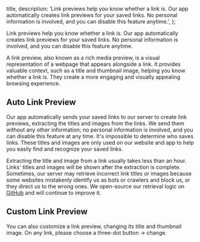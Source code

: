 
  title,
  description: 'Link previews help you know whether a link is. Our app automatically creates link previews for your saved links. No personal information is involved, and you can disable this feature anytime.',
};

Link previews help you know whether a link is. Our app automatically creates link previews for your saved links. No personal information is involved, and you can disable this feature anytime.

A link preview, also known as a rich media preview, is a visual representation of a webpage that appears alongside a link. It provides valuable context, such as a title and thumbnail image, helping you know whether a link is. They create a more engaging and visually appealing browsing experience.

## Auto Link Preview

Our app automatically sends your saved links to our server to create link previews, extracting the titles and images from the links. We send them without any other information; no personal information is involved, and you can disable this feature at any time. It's impossible to determine who saves links. These titles and images are only used on our website and app to help you easily find and recognize your saved links.

Extracting the title and image from a link usually takes less than an hour. Links' titles and images will be shown after the extraction is complete. Sometimes, our server may retrieve incorrect link titles or images because some websites mistakenly identify us as bots or crawlers and block us, or they direct us to the wrong ones. We open-source our retrieval logic on [GitHub](https://github.com/stxapps/brace-server-worker/blob/main/src/index.js) and will continue to improve it.

## Custom Link Preview

You can also customize a link preview, changing its title and thumbnail image. On any link, please choose a three-dot button -> change.
